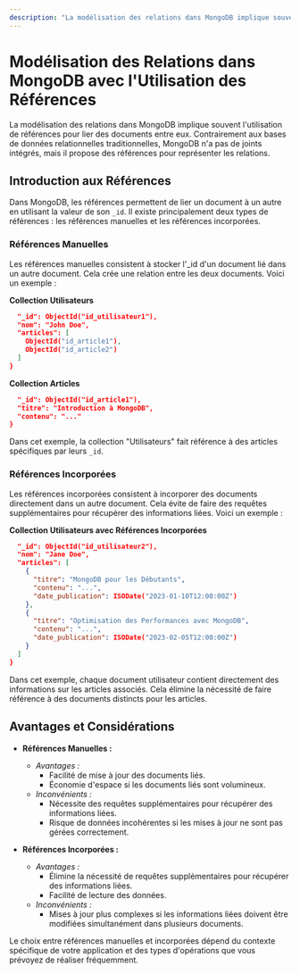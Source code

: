```yaml
---
description: "La modélisation des relations dans MongoDB implique souvent l'utilisation de références pour lier des documents entre eux. Contrairement aux bases de données relationnelles traditionnelles, MongoDB n'a pas de joints intégrés, mais il propose des références pour représenter les relations."
---
```


# Modélisation des Relations dans MongoDB avec l'Utilisation des Références

La modélisation des relations dans MongoDB implique souvent l'utilisation de références pour lier des documents entre eux. Contrairement aux bases de données relationnelles traditionnelles, MongoDB n'a pas de joints intégrés, mais il propose des références pour représenter les relations.

## Introduction aux Références

Dans MongoDB, les références permettent de lier un document à un autre en utilisant la valeur de son `_id`. Il existe principalement deux types de références : les références manuelles et les références incorporées.

### Références Manuelles

Les références manuelles consistent à stocker l'_id d'un document lié dans un autre document. Cela crée une relation entre les deux documents. Voici un exemple :

**Collection Utilisateurs**

```json copy
  "_id": ObjectId("id_utilisateur1"),
  "nom": "John Doe",
  "articles": [
    ObjectId("id_article1"),
    ObjectId("id_article2")
  ]
}
```

**Collection Articles**

```json copy
  "_id": ObjectId("id_article1"),
  "titre": "Introduction à MongoDB",
  "contenu": "..."
}
```

Dans cet exemple, la collection "Utilisateurs" fait référence à des articles spécifiques par leurs `_id`.

### Références Incorporées

Les références incorporées consistent à incorporer des documents directement dans un autre document. Cela évite de faire des requêtes supplémentaires pour récupérer des informations liées. Voici un exemple :

**Collection Utilisateurs avec Références Incorporées**

```json copy
  "_id": ObjectId("id_utilisateur2"),
  "nom": "Jane Doe",
  "articles": [
    {
      "titre": "MongoDB pour les Débutants",
      "contenu": "...",
      "date_publication": ISODate("2023-01-10T12:00:00Z")
    },
    {
      "titre": "Optimisation des Performances avec MongoDB",
      "contenu": "...",
      "date_publication": ISODate("2023-02-05T12:00:00Z")
    }
  ]
}
```

Dans cet exemple, chaque document utilisateur contient directement des informations sur les articles associés. Cela élimine la nécessité de faire référence à des documents distincts pour les articles.

## Avantages et Considérations

- **Références Manuelles :**
  - *Avantages :*
    - Facilité de mise à jour des documents liés.
    - Économie d'espace si les documents liés sont volumineux.
  - *Inconvénients :*
    - Nécessite des requêtes supplémentaires pour récupérer des informations liées.
    - Risque de données incohérentes si les mises à jour ne sont pas gérées correctement.

- **Références Incorporées :**
  - *Avantages :*
    - Élimine la nécessité de requêtes supplémentaires pour récupérer des informations liées.
    - Facilité de lecture des données.
  - *Inconvénients :*
    - Mises à jour plus complexes si les informations liées doivent être modifiées simultanément dans plusieurs documents.

Le choix entre références manuelles et incorporées dépend du contexte spécifique de votre application et des types d'opérations que vous prévoyez de réaliser fréquemment.